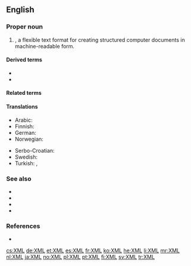 ==English==

===Proper noun===
{{en-proper noun}}

# {{lb|en|computer languages}} {{initialism of|Extensible Markup Language|lang=en|dot=}}, a flexible text format for creating structured computer documents in machine-readable form.

====Derived terms====
* {{l|en|XMLHttpRequest}}
* {{l|en|XMLNS}}

====Related terms====
{{rel4
| {{l|en|XHTML}}
| {{l|en|XLink}}
| {{l|en|XPath}}
| {{l|en|XPointer}}
| {{l|en|XSLT}}
}}

====Translations====
{{trans-top|extensible markup language}}
* Arabic: {{t|ar|إكس إم إل|tr=إكْسْ إمْ إلْ}}
* Finnish: {{t|fi|XML-kieli}}
* German: {{t+|de|XML}}
* Norwegian: {{t+|no|XML|n}}
{{trans-mid}}
* Serbo-Croatian: {{t|sh|XML|m}}
* Swedish: {{t+|sv|XML|n}}
* Turkish: {{t+|tr|GİD}}, {{t+|tr|XML}}
{{trans-bottom}}

===See also===
* {{l|en|HTML}}
* {{l|en|SGML}}
* {{l|en|XAML}}
* {{l|en|XUL}}

===References===
* {{pedia}}

[[cs:XML]]
[[de:XML]]
[[et:XML]]
[[es:XML]]
[[fr:XML]]
[[ko:XML]]
[[he:XML]]
[[li:XML]]
[[mr:XML]]
[[nl:XML]]
[[ja:XML]]
[[no:XML]]
[[pl:XML]]
[[pt:XML]]
[[fi:XML]]
[[sv:XML]]
[[tr:XML]]